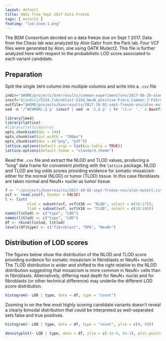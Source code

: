 ```yaml
---
layout: default
title: SNVs from Sept 2017 Data Freeze
tags: [ mutect2 ]
featimg: "lod-zoom-1.png"
---
```


The BSM Consortium decided on a data freeze due on Sept 1 2017.  Data from the Chess lab was analyzed by Alon Galor from the Park lab.  Four VCF files were generated by Alon, one using GATK Mutect2.  This file is further analyzed here with respect to the probabilistic LOD score associated to each variant candidate.

## Preparation

Split the single `INFO` column into multiple columns and write into a `.csv` file

```r
indir="$HOME/projects/bsm/results/common-experiment/snv/2017-08-29-alon-galor/"
invcf="${indir}/5154_fibroblast-5154_NeuN_positive-Fibro_Common_7-Fibro_Common_7-768-13812.vcf"
outfile="$HOME/projects/bsm/results/2017-10-02-sept-freeze-snv/alon-mutect.csv"
sed -n '/^#CHROM/,$ p' $invcf | sed -n '2,$ p' | tr '\t;=' ',' > $outfile
```

```r
library(lme4)
library(lattice)
#library(latticeExtra)
opts_chunk$set(dpi = 144)
opts_chunk$set(out.width = "700px")
opts_chunk$set(dev = c("png", "pdf"))
lattice.options(default.args = list(as.table = TRUE))
lattice.options(default.theme = "standard.theme")
```

Read the `.csv` file and extract the NLOD and TLOD values, producing a "long" data frame for convenient plotting with the `lattice` package.  NLOD and TLOD are log odds scores providing evidence for somatic mosaicism either for the normal (NLOD) or tumor (TLOD) tissue.  In this case fibroblasts are taken normal and NeuN+ nuclei as tumor tissue.

```r
f <- "~/projects/bsm/results/2017-10-02-sept-freeze-snv/alon-mutect.csv"
vcf <- read.csv(f, header = FALSE)
l <- list(
          nlod = subset(vcf, vcf$V16 == "NLOD", select = c(16:17)),
          tlod = subset(vcf, vcf$V18 == "TLOD", select = c(18:19)))
names(l$nlod) <- c("type", "LOD")
names(l$tlod) <- c("type", "LOD")
df <- rbind(l$nlod, l$tlod)
levels(df$type) <- c("fibroblast", "RPA", "NeuN+")
```

## Distribution of LOD scores

The figures below show the distribution of the NLOD and TLOD score providing evidence for somatic mosaicism in fibroblasts or NeuN+ nuclei.  The TLOD distribution is wider and shifted to the right relative to the NLOD distribution suggesting that mosaicism is more common in NeuN+ cells than in fibroblasts.  Alternatively, differing read depth for NeuN+ nuclei and for fibroblasts (or other technical difference) may underlie the different LOD score distribution.

```r
histogram(~ LOD | type, data = df, type = "count")
```

Zooming in on the few most highly scoring candidate variants doesn't reveal a clearly bimodal distribution that could be interpreted as well-separated sets false and true positives.

```r
histogram(~ LOD | type, data = df, type = "count", ylim = c(0, 50))
```

```r
densityplot(~ LOD | type, data = df, ylim = c(-1e-4, 5e-3), plot.points = "rug")
```
